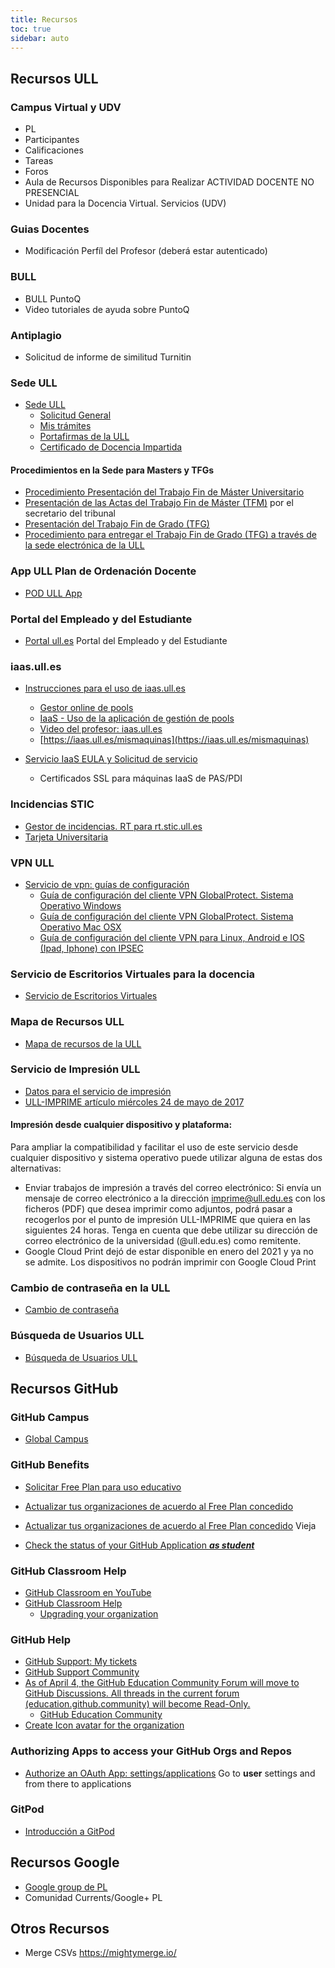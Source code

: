 ```yaml
---
title: Recursos
toc: true
sidebar: auto
---
```


## Recursos ULL

###  Campus Virtual y UDV

* <Link href={PLinfo.campus_virtual} alt="campus virtual" className={styles.link}>PL</Link>
* <Link href={PLinfo.participantes} className={styles.link}>Participantes</Link>
* <Link href={PLinfo.calificador} className={styles.link}>Calificaciones</Link>
* <Link href={PLinfo.tareas} className={styles.link}>Tareas</Link>
* <Link href={PLinfo.foros} className={styles.link}>Foros</Link>
* Aula de <Link href={PLinfo.covid_ull} className={styles.link}>Recursos Disponibles para Realizar ACTIVIDAD DOCENTE NO PRESENCIAL</Link>
* <Link href={PLinfo.udv} className={styles.link}>Unidad para la Docencia Virtual. Servicios (UDV)</Link>

### Guias Docentes

* <Link href={PLinfo.teacher_profile_edit} className={styles.link}>Modificación Perfíl del Profesor</Link> (deberá estar autenticado) 


### BULL

* <Link href={PLinfo.bull_puntoq} className={styles.link}>BULL PuntoQ</Link>
* <Link href="https://www.ull.es/servicios/biblioteca/servicios/videotutoriales-de-puntoq/" className={styles.link}>Video tutoriales de ayuda sobre PuntoQ</Link>


### Antiplagio

* <Link href={PLinfo.turnitin} className={styles.link}>Solicitud de informe de similitud</Link> Turnitin


### Sede ULL

* [Sede ULL](https://sede.ull.es/)
    - [Solicitud General](https://sede.ull.es/ecivilis-site/catalog/showProcedure/229)
    - [Mis trámites](https://sede.ull.es/ecivilis-site/records/myRecords)
    - [Portafirmas de la ULL](https://sede.ull.es/ecivilis-signature-inbox-application/inbox.html)
    - [Certificado de Docencia Impartida](https://sede.ull.es/ecivilis-site/catalog/showProcedure/550?fbclid=IwAR27HUuu8SbYKpsnoR3RCPzHzCvaMpDqW1ZxB4jeljRLz1SreHgxv1aJqZc)
  
#### Procedimientos en la Sede  para Masters y TFGs

* [Procedimiento Presentación del Trabajo Fin de Máster Universitario](https://sede.ull.es/ecivilis-site/catalog/showProcedure/257)
* [Presentación de las Actas del Trabajo Fin de Máster (TFM)](https://sede.ull.es/ecivilis-site/catalog/showProcedure/485) por el secretario del tribunal
* [Presentación del Trabajo Fin de Grado (TFG)](https://sede.ull.es/ecivilis-site/catalog/showProcedure/281)
* [Procedimiento para entregar el Trabajo Fin de Grado (TFG) a través de la sede electrónica de la ULL](https://youtu.be/foDDM8tQML4)

### App ULL Plan de Ordenación Docente 

* [POD ULL App](https://www.ull.es/apps/pod/)

### Portal del Empleado y del Estudiante

* [Portal ull.es](https://portal.ull.es) Portal del Empleado y del Estudiante


### iaas.ull.es

* [Instrucciones para el uso de iaas.ull.es](https://casianorodriguezleon.gitbooks.io/ull-esit-1617/recursos/iaas.html)
  - [Gestor online de pools](https://iaas.ull.es/ovirtadmin/login) 
  - [IaaS - Uso de la aplicación de gestión de pools](https://docs.google.com/document/d/13vP4bd5LhnfNJvV6ncz20ZNTXfeg8ehWbw_ECkn4MAY/edit#)
  - [Video del profesor: iaas.ull.es](https://youtu.be/qKHgbV0lYbA)
  - [https://iaas.ull.es/mismaquinas](https://iaas.ull.es/mismaquinas) 

* [Servicio IaaS EULA y Solicitud de servicio
](https://docs.google.com/document/d/1noIAcAEzX1PuxxSLWuiTKzkLurAm9fL6vUmZN-A-kpE/edit?usp=sharing)
  - Certificados SSL para máquinas IaaS de PAS/PDI


### Incidencias STIC

- [Gestor de incidencias. RT para rt.stic.ull.es](https://usuarios.ull.es/rt/SelfService/)
- [Tarjeta Universitaria](https://www.ull.es/tarjeta/)

### VPN ULL

- [Servicio de vpn: guías de configuración](https://www.ull.es/servicios/stic/2016/05/10/servicio-de-vpn-de-la-ull/)
  *   [Guía de configuración del cliente VPN GlobalProtect. Sistema Operativo Windows](https://drive.google.com/open?id=0B3mzWpxzbJD1Zm9TdmpXSV9mdGs)
  *   [Guía de configuración del cliente VPN GlobalProtect. Sistema Operativo Mac OSX](https://drive.google.com/file/d/0B3mzWpxzbJD1VTZhUkFVbUI2NWc/view?usp=sharing)
  *   [Guía de configuración del cliente VPN para Linux, Android e IOS (Ipad, Iphone) con IPSEC](https://drive.google.com/open?id=0B3mzWpxzbJD1Z1p4OWtQSFFzOGs)

### Servicio de Escritorios Virtuales para la docencia

* [Servicio de Escritorios Virtuales](https://www.ull.es/servicios/stic/2020/09/01/escritorios-virtuales-para-la-docencia-en-la-universidad-de-la-laguna/)

### Mapa de Recursos ULL

- [Mapa de recursos de la ULL](https://www.ull.es/donde/)

### Servicio de Impresión ULL

* [Datos para el servicio de impresión](https://usuarios.ull.es/autogestion/valores_impresion/)
* [ULL-IMPRIME artículo miércoles 24 de mayo de 2017](https://www.ull.es/servicios/stic/2017/05/24/ull-imprime/)

#### Impresión desde cualquier dispositivo y plataforma:

Para ampliar la compatibilidad y facilitar el uso de este servicio desde cualquier dispositivo y sistema operativo puede utilizar alguna de estas dos alternativas:

* Enviar trabajos de impresión a través del correo electrónico: Si envía un mensaje de correo electrónico a la dirección imprime@ull.edu.es con los ficheros (PDF) que desea imprimir como adjuntos, podrá pasar a recogerlos por el punto de impresión ULL-IMPRIME que quiera en las siguientes 24 horas. Tenga en cuenta que debe utilizar su dirección de correo electrónico de la universidad (@ull.edu.es) como remitente.
* Google Cloud Print dejó de estar disponible en enero del 2021 y ya no se admite. Los dispositivos no podrán imprimir con Google Cloud Print

### Cambio de contraseña en la ULL

* [Cambio de contraseña](https://usuarios.ull.es/autogestion/cambio_password_google/)

### Búsqueda de Usuarios ULL

* [Búsqueda de Usuarios ULL](https://usuarios.ull.es/buscar/)

## Recursos GitHub

### GitHub Campus

* [Global Campus](https://education.github.com/globalcampus/teacher#)

### GitHub Benefits

* [Solicitar Free Plan para uso educativo](https://education.github.com/discount_requests/new)

* [Actualizar tus organizaciones de acuerdo al Free Plan concedido](https://education.github.com/toolbox/offers/github-org-upgrades)

* [Actualizar tus organizaciones de acuerdo al Free Plan concedido](https://education.github.com/benefits) Vieja

* [Check the status of your GitHub Application _**as student**_](https://education.github.com/discount_requests/student_application)

### GitHub Classroom Help

* [GitHub Classroom en YouTube](https://www.youtube.com/playlist?list=PLIRjfNq867bewk3ZGV6Z7a16YDNRCpK3u)
* [GitHub Classroom Help](https://classroom.github.com/help/)
  * [Upgrading your organization](https://classroom.github.com/help/upgrade-your-organization)

### GitHub Help

* [GitHub Support: My tickets](https://support.github.com/tickets/personal/0)
* [GitHub Support Community](https://github.community/)
* [As of April 4, the GitHub Education Community Forum will move to GitHub Discussions. All threads in the current forum (education.github.community) will become Read-Only.](https://github.com/github-community/Global-Campus-Teachers/discussions)
  * [GitHub Education Community](https://education.github.community/)
* [Create Icon avatar for the organization](https://graduaat-iconizr.herokuapp.com/)

### Authorizing Apps to access your GitHub Orgs and Repos

* [Authorize an OAuth App: settings/applications](https://github.com/settings/connections/applications/) Go to **user** settings and from there to applications

### GitPod

* [Introducción a GitPod](../temas/introduccion-a-javascript/gitpod)

## Recursos Google

* [Google group de PL](https://groups.google.com/u/1/a/ull.edu.es/g/asignatura_139263121)
* <Link href={PLinfo.google_plus}>Comunidad Currents/Google+ PL</Link>

## Otros Recursos

* Merge CSVs https://mightymerge.io/
